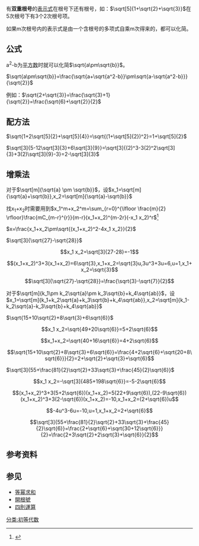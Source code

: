 有'''双重根号'''的[[表示式|表示式]]在根号下还有根号，如：<math>\sqrt[5]{1+\sqrt{2}+\sqrt{3}}</math>在5次根号下有3个2次根号项。

如果m次根号内的表示式是由一个含根号的多项式自乘m次得来的，都可以化简。

==公式==
a<sup>2</sup>-b为[[平方数|平方数]]时就可以化简<math>\sqrt{a\pm\sqrt{b}}</math>。

<math>\sqrt{a\pm\sqrt{b}}=\frac{\sqrt{a+\sqrt{a^2-b}}\pm\sqrt{a-\sqrt{a^2-b}}}{\sqrt{2}}</math>

例如：<math> \sqrt{2+\sqrt{3}}=\frac{\sqrt{3}+1}{\sqrt{2}}=\frac{\sqrt{6}+\sqrt{2}}{2}</math>

==配方法==
<math>\sqrt{1+2\sqrt[5]{2}+\sqrt[5]{4}}=\sqrt{(1+\sqrt[5]{2})^2}=1+\sqrt[5]{2}</math>

<math>\sqrt[3]{5-12\sqrt[3]{3}+6\sqrt[3]{9}}=\sqrt[3]{(2)^3-3(2)^2\sqrt[3]{3}+3(2)\sqrt[3]{9}-3}=2-\sqrt[3]{3}</math>

==增乘法==
对于<math>\sqrt[m]{\sqrt{a} \pm \sqrt{b}}</math>，设<math>x_1=\sqrt[m]{\sqrt{a}+\sqrt{b}},x_2=\sqrt[m]{\sqrt{a}-\sqrt{b}}</math>

找x<sub>1</sub>+x<sub>2</sub>时需要用到<math>x_1^m+x_2^m=\sum_{r=0}^{\lfloor \frac{m}{2} \rfloor}\frac{mC_{m-r}^{r}}{m-r}(x_1+x_2)^{m-2r}(-x_1 x_2)^r</math><ref>{{cite journal|author=何万程|year=2011|journal=数学空间|issue=6|title=二次根式开方的化简|url=http://www.pep.com.cn/rjwk/gzsxsxkj/2011/sxkj6/sxkj6ts/201109/t20110920_1069742.htm|access-date=2014-01-07|archive-date=2014-01-07|archive-url=https://web.archive.org/web/20140107102616/http://www.pep.com.cn/rjwk/gzsxsxkj/2011/sxkj6/sxkj6ts/201109/t20110920_1069742.htm|dead-url=no}}</ref>

<math>x=\frac{x_1+x_2\pm\sqrt{(x_1+x_2)^2-4x_1 x_2}}{2}</math>

<math>\sqrt[3]{\sqrt{27}-\sqrt{28}}</math>

:<math>x_1 x_2=\sqrt[3]{27-28}=-1</math>

:<math>(x_1+x_2)^3+3(x_1+x_2)=6\sqrt{3},x_1+x_2=\sqrt{3}u,3u^3+3u=6,u=1,x_1+x_2=\sqrt{3}</math>

:<math>\sqrt[3]{\sqrt{27}-\sqrt{28}}=\frac{\sqrt{3}-\sqrt{7}}{2}</math>

对于<math>\sqrt[m]{k_1\pm k_2\sqrt{a}\pm k_3\sqrt{b}+k_4\sqrt{ab}}</math>，设<math>x_1=\sqrt[m]{k_1+k_2\sqrt{a}+k_3\sqrt{b}+k_4\sqrt{ab}},x_2=\sqrt[m]{k_1-k_2\sqrt{a}-k_3\sqrt{b}+k_4\sqrt{ab}}</math>

<math>\sqrt{15+10\sqrt{2}+8\sqrt{3}+6\sqrt{6}}</math>

:<math>x_1 x_2=\sqrt{49+20\sqrt{6}}=5+2\sqrt{6}</math>

:<math>x_1+x_2=\sqrt{40+16\sqrt{6}}=4+2\sqrt{6}</math>

:<math>\sqrt{15+10\sqrt{2}+8\sqrt{3}+6\sqrt{6}}=\frac{4+2\sqrt{6}+\sqrt{20+8\sqrt{6}}}{2}=2+\sqrt{2}+\sqrt{3}+\sqrt{6}</math>

<math>\sqrt[3]{55+\frac{81}{2}\sqrt{2}+33\sqrt{3}+\frac{45}{2}\sqrt{6}}</math>

:<math>x_1 x_2=-\sqrt[3]{485+198\sqrt{6}}=-5-2\sqrt{6}</math>

:<math>(x_1+x_2)^3+3(5+2\sqrt{6})(x_1+x_2)=5(22+9\sqrt{6}),(22-9\sqrt{6})(x_1+x_2)^3+3(2-\sqrt{6})(x_1+x_2)=-10,x_1+x_2=(2+\sqrt{6})u</math>

:<math>-4u^3-6u=-10,u=1,x_1+x_2=2+\sqrt{6}</math>

:<math>\sqrt[3]{55+\frac{81}{2}\sqrt{2}+33\sqrt{3}+\frac{45}{2}\sqrt{6}}=\frac{2+\sqrt{6}+\sqrt{30+12\sqrt{6}}}{2}=\frac{2+3\sqrt{2}+2\sqrt{3}+\sqrt{6}}{2}</math>

==参考资料==
<references/>

==参见==
*[[等幂求和|等幂求和]]
*[[開根號|開根號]]
*[[四則運算|四則運算]]

[[分类:初等代数|分类:初等代数]]